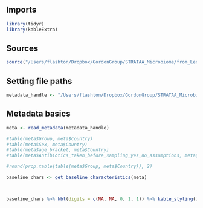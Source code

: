 

## Imports
```r
library(tidyr)
library(kableExtra)
```


## Sources
```r
source("/Users/flashton/Dropbox/GordonGroup/STRATAA_Microbiome/from_Leo/Leonardos_analysis/bin/core_functions.R")

```

## Setting file paths

```r

metadata_handle <- "/Users/flashton/Dropbox/GordonGroup/STRATAA_Microbiome/from_Leo/Leonardos_analysis/0_metadata/full_meta.tsv"

```


## Metadata basics

```r
meta <- read_metadata(metadata_handle)

#table(meta$Group, meta$Country)
#table(meta$Sex, meta$Country)
#table(meta$age_bracket, meta$Country)
#table(meta$Antibiotics_taken_before_sampling_yes_no_assumptions, meta$Country)

#round(prop.table(table(meta$Group, meta$Country)), 2)

baseline_chars <- get_baseline_characteristics(meta)



baseline_chars %>% kbl(digits = c(NA, NA, 0, 1, 1)) %>% kable_styling()

```


